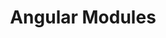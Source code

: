 ---
id: "q_angular_easy_004"
questionType: "MULTIPLE_CHOICE"
title: "Angular Modules"
description: "Which file typically declares the root module of an Angular app?"
difficulty: "EASY"
category: "Angular"
options:
  - "main.ts"
  - "app.module.ts"
  - "index.html"
  - "angular.json"
correctAnswer: 1
---